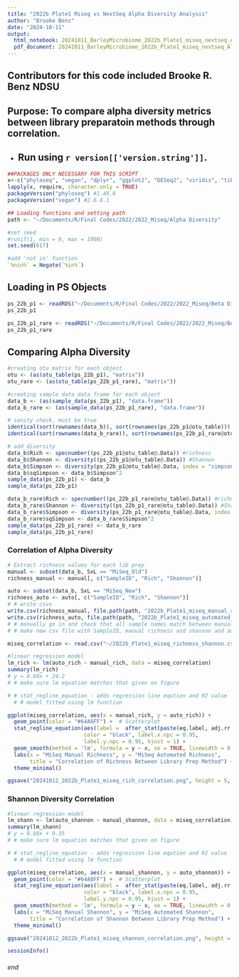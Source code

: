 ```yaml
---
title: "2022b Plate1 Miseq vs NextSeq Alpha Diversity Analysis"
author: "Brooke Benz"
date: "2024-10-11"
output:
  html_notebook: 20241011_BarleyMicrobiome_2022b_Plate1_miseq_nextseq_AlphaDiversity_BRB
  pdf_document: 20241011_BarleyMicrobiome_2022b_Plate1_miseq_nextseq_AlphaDiversity_BRB
---
```

## Contributors for this code included Brooke R. Benz NDSU

## Purpose: To compare alpha diversity metrics between library preparatoin methods through correlation.

* Run using `r version[['version.string']] `.
---

```r
##PACKAGES ONLY NECESSARY FOR THIS SCRIPT
x<-c("phyloseq", "vegan", "dplyr", "ggplot2", "DESeq2", "viridis", "tibble", "ggpubr")  
lapply(x, require, character.only = TRUE)
packageVersion("phyloseq") #1.48.0
packageVersion("vegan") #2.6.6.1

## Loading functions and setting path
path <- "~/Documents/R/Final Codes/2022/2022_Miseq/Alpha Diversity"

#set seed
#runif(1, min = 0, max = 1000)
set.seed(617)

#add 'not in' function
`%nin%` = Negate(`%in%`)
```

## Loading in PS Objects
```r
ps_22b_p1 <- readRDS("~/Documents/R/Final Codes/2022/2022_Miseq/Beta Diversity/2022b_p1_miseq_nextseq.ps.rds")
ps_22b_p1

ps_22b_p1_rare <- readRDS("~/Documents/R/Final Codes/2022/2022_Miseq/Beta Diversity/2022b_p1_miseq_nextseq.ps.rds")
ps_22b_p1_rare
```

## Comparing Alpha Diversity
```r
#creating otu matrix for each object
otu <- (as(otu_table(ps_22b_p1), "matrix"))
otu_rare <- (as(otu_table(ps_22b_p1_rare), "matrix"))

#creating sample data data frame for each object
data_b <- (as(sample_data(ps_22b_p1), "data.frame"))
data_b_rare <- (as(sample_data(ps_22b_p1_rare), "data.frame"))

# sanity check, must be true
identical(sort(rownames(data_b)), sort(rownames(ps_22b_p1@otu_table)))
identical(sort(rownames(data_b_rare)), sort(rownames(ps_22b_p1_rare@otu_table)))

# add diversity
data_b$Rich <- specnumber((ps_22b_p1@otu_table@.Data)) #richness
data_b$Shannon <- diversity((ps_22b_p1@otu_table@.Data)) #Shannon
data_b$Simpson <- diversity(ps_22b_p1@otu_table@.Data, index = "simpson") #Simpson
data_b$sqSimpson <- data_b$Simpson^2
sample_data(ps_22b_p1) <- data_b
sample_data(ps_22b_p1)

data_b_rare$Rich <- specnumber((ps_22b_p1_rare@otu_table@.Data)) #richness
data_b_rare$Shannon <- diversity((ps_22b_p1_rare@otu_table@.Data)) #Shannon
data_b_rare$Simpson <- diversity(ps_22b_p1_rare@otu_table@.Data, index = "simpson")#Simpson
data_b_rare$sqSimpson <- data_b_rare$Simpson^2
sample_data(ps_22b_p1_rare) <- data_b_rare
sample_data(ps_22b_p1_rare)
```

### Correlation of Alpha Diversity
```r
# Extract richness values for each lib prep 
manual <- subset(data_b, SxL == "MiSeq_Old")
richness_manual <- manual[, c("SampleID", "Rich", "Shannon")]

auto <- subset(data_b, SxL == "MiSeq_New")
richness_auto <- auto[, c("SampleID", "Rich", "Shannon")]
# # write csvs
write.csv(richness_manual, file.path(path, "2022b_Plate1_miseq_manual_rich_shannon.csv"))
write.csv(richness_auto, file.path(path, "2022b_Plate1_miseq_automated_rich_shannon.csv"))
# # manually go in and check that all sample names match between manual and automated
# # make new csv file with SampleID, manual richness and shannon and automated richness and shannon

miseq_correlation <- read.csv("~/2022b_Plate1_miseq_richness_shannon.csv")

#linear regression model
lm_rich <- lm(auto_rich ~ manual_rich, data = miseq_correlation)
summary(lm_rich)
# y = 0.60x + 24.2
# # make sure lm equation matches that given on figure

# # stat_regline_equation - adds regression line eqution and R2 value
  # # model fitted using lm function

ggplot(miseq_correlation, aes(x = manual_rich, y = auto_rich)) +
  geom_point(color = "#64A8FF") +  # Scatterplot
  stat_regline_equation(aes(label =  after_stat(paste(eq.label, adj.rr.label, sep = "*\", \"*"))),
                        color = "black", label.x.npc = 0.95,
                        label.y.npc = 0.95, hjust = 1) +
  geom_smooth(method = 'lm', formula = y ~ x, se = TRUE, linewidth = 0.5, color = "black") +
  labs(x = "MiSeq Manual Richness", y = "MiSeq Automated Richness",
       title = "Correlation of Richness Between Library Prep Method") +
  theme_minimal()

ggsave("20241012_2022b_Plate1_miseq_rich_correlation.png", height = 5, width = 7)
```

### Shannon Diversity Correlation
```r
#linear regression model
lm_shann <- lm(auto_shannon ~ manual_shannon, data = miseq_correlation)
summary(lm_shann)
# y = 0.88x + 0.35
# # make sure lm equation matches that given on figure

# # stat_regline_equation - adds regression line eqution and R2 value
  # # model fitted using lm function

ggplot(miseq_correlation, aes(x = manual_shannon, y = auto_shannon)) +
  geom_point(color = "#64A8FF") +  # Scatterplot
  stat_regline_equation(aes(label =  after_stat(paste(eq.label, adj.rr.label, sep = "*\", \"*"))),
                        color = "black", label.x.npc = 0.95,
                        label.y.npc = 0.95, hjust = 1) +
  geom_smooth(method = 'lm', formula = y ~ x, se = TRUE, linewidth = 0.5, color = "black") +
  labs(x = "MiSeq Manual Shannon", y = "MiSeq Automated Shannon",
       title = "Correlation of Shannon Between Library Prep Method") +
  theme_minimal()

ggsave("20241012_2022b_Plate1_miseq_shannon_correlation.png", height = 5, width = 7)
```

```r
sessionInfo()
```




###### end